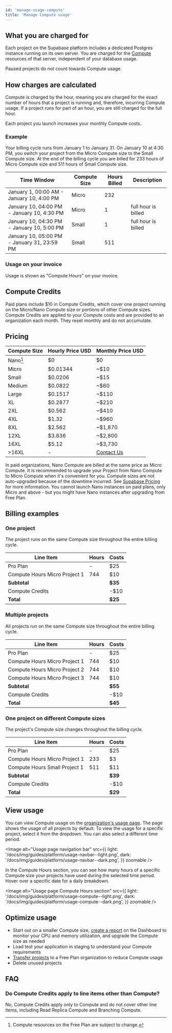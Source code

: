 ```yaml
---
id: 'manage-usage-compute'
title: 'Manage Compute usage'
---
```


## What you are charged for

Each project on the Supabase platform includes a dedicated Postgres instance running on its own server. You are charged for the [Compute](/docs/guides/platform/compute-and-disk#compute) resources of that server, independent of your database usage.

Paused projects do not count towards Compute usage.

## How charges are calculated

Compute is charged by the hour, meaning you are charged for the exact number of hours that a project is running and, therefore, incurring Compute usage. If a project runs for part of an hour, you are still charged for the full hour.

<Admonition type="caution">

Each project you launch increases your monthly Compute costs.

</Admonition>

### Example

Your billing cycle runs from January 1 to January 31. On January 10 at 4:30 PM, you switch your project from the Micro Compute size to the Small Compute size. At the end of the billing cycle you are billed for 233 hours of Micro Compute size and 511 hours of Small Compute size.

| Time Window                                 | Compute Size | Hours Billed | Description         |
| ------------------------------------------- | ------------ | ------------ | ------------------- |
| January 1, 00:00 AM - January 10, 4:00 PM   | Micro        | 232          |                     |
| January 10, 04:00 PM - January 10, 4:30 PM  | Micro        | 1            | full hour is billed |
| January 10, 04:30 PM - January 10, 5:00 PM  | Small        | 1            | full hour is billed |
| January 10, 05:00 PM - January 31, 23:59 PM | Small        | 511          |                     |

### Usage on your invoice

Usage is shown as "Compute Hours" on your invoice.

## Compute Credits

Paid plans include $10 in Compute Credits, which cover one project running on the Micro/Nano Compute size or portions of other Compute sizes. Compute Credits are applied to your Compute costs and are provided to an organization each month. They reset monthly and do not accumulate.

## Pricing

| Compute Size | Hourly Price USD | Monthly Price USD                                                                                                           |
| ------------ | ---------------- | --------------------------------------------------------------------------------------------------------------------------- |
| Nano[^1]     | $0               | $0                                                                                                                          |
| Micro        | $0.01344         | ~$10                                                                                                                        |
| Small        | $0.0206          | ~$15                                                                                                                        |
| Medium       | $0.0822          | ~$60                                                                                                                        |
| Large        | $0.1517          | ~$110                                                                                                                       |
| XL           | $0.2877          | ~$210                                                                                                                       |
| 2XL          | $0.562           | ~$410                                                                                                                       |
| 4XL          | $1.32            | ~$960                                                                                                                       |
| 8XL          | $2.562           | ~$1,870                                                                                                                     |
| 12XL         | $3.836           | ~$2,800                                                                                                                     |
| 16XL         | $5.12            | ~$3,730                                                                                                                     |
| >16XL        | -                | [Contact Us](https://supabase.com/dashboard/support/new?category=sales&subject=Enquiry%20about%20larger%20instance%20sizes) |

[^1]: Compute resources on the Free Plan are subject to change.

<Admonition type="note" label="Nano Compute size in paid plan organizations">

In paid organizations, Nano Compute are billed at the same price as Micro Compute. It is recommended to upgrade your Project from Nano Compute to Micro Compute when it's convenient for you. Compute sizes are not auto-upgraded because of the downtime incurred. See [Supabase Pricing](https://supabase.com/pricing) for more information. You cannot launch Nano instances on paid plans, only Micro and above - but you might have Nano instances after upgrading from Free Plan.

</Admonition>

## Billing examples

### One project

The project runs on the same Compute size throughout the entire billing cycle.

| Line Item                     | Hours | Costs   |
| ----------------------------- | ----- | ------- |
| Pro Plan                      | -     | $25     |
| Compute Hours Micro Project 1 | 744   | $10     |
| **Subtotal**                  |       | **$35** |
| Compute Credits               |       | -$10    |
| **Total**                     |       | **$25** |

### Multiple projects

All projects run on the same Compute size throughout the entire billing cycle.

| Line Item                     | Hours | Costs   |
| ----------------------------- | ----- | ------- |
| Pro Plan                      | -     | $25     |
| Compute Hours Micro Project 1 | 744   | $10     |
| Compute Hours Micro Project 2 | 744   | $10     |
| Compute Hours Micro Project 3 | 744   | $10     |
| **Subtotal**                  |       | **$55** |
| Compute Credits               |       | -$10    |
| **Total**                     |       | **$45** |

### One project on different Compute sizes

The project's Compute size changes throughout the billing cycle.

| Line Item                     | Hours | Costs   |
| ----------------------------- | ----- | ------- |
| Pro Plan                      | -     | $25     |
| Compute Hours Micro Project 1 | 233   | $3      |
| Compute Hours Small Project 1 | 511   | $11     |
| **Subtotal**                  |       | **$39** |
| Compute Credits               |       | -$10    |
| **Total**                     |       | **$29** |

## View usage

You can view Compute usage on the [organization's usage page](https://supabase.com/dashboard/org/_/usage). The page shows the usage of all projects by default. To view the usage for a specific project, select it from the dropdown. You can also select a different time period.

<Image
  alt="Usage page navigation bar"
  src={{
    light: '/docs/img/guides/platform/usage-navbar--light.png',
    dark: '/docs/img/guides/platform/usage-navbar--dark.png',
  }}
  zoomable
/>

In the Compute Hours section, you can see how many hours of a specific Compute size your projects have used during the selected time period. Hover over a specific date for a daily breakdown.

<Image
  alt="Usage page Compute Hours section"
  src={{
    light: '/docs/img/guides/platform/usage-compute--light.png',
    dark: '/docs/img/guides/platform/usage-compute--dark.png',
  }}
  zoomable
/>

## Optimize usage

- Start out on a smaller Compute size, [create a report](https://supabase.com/dashboard/project/_/reports) on the Dashboard to monitor your CPU and memory utilization, and upgrade the Compute size as needed
- Load test your application in staging to understand your Compute requirements
- [Transfer projects](/docs/guides/platform/project-transfer) to a Free Plan organization to reduce Compute usage
- Delete unused projects

## FAQ

### Do Compute Credits apply to line items other than Compute?

No, Compute Credits apply only to Compute and do not cover other line items, including Read Replica Compute and Branching Compute.
